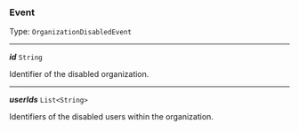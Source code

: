 


### Event

Type: `OrganizationDisabledEvent`

---

***id*** `String`

Identifier of the disabled organization.



---

***userIds*** `List<String>`

Identifiers of the disabled users within the organization.


